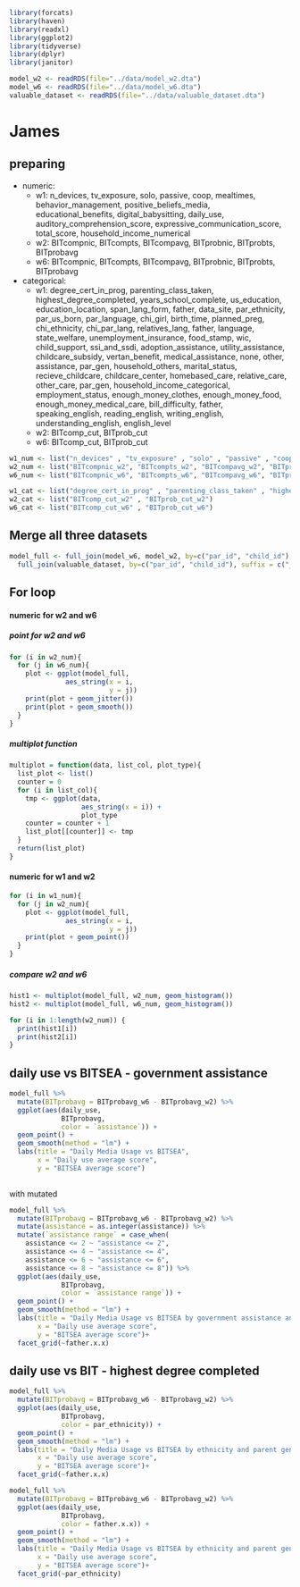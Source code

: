 ```r
library(forcats)
library(haven)
library(readxl)
library(ggplot2)
library(tidyverse)
library(dplyr)
library(janitor)
```

```r
model_w2 <- readRDS(file="../data/model_w2.dta")
model_w6 <- readRDS(file="../data/model_w6.dta")
valuable_dataset <- readRDS(file="../data/valuable_dataset.dta")
```

# James

## preparing

- numeric:
  * w1: n_devices, tv_exposure, solo, passive, coop, mealtimes, behavior_management, positive_beliefs_media, educational_benefits, digital_babysitting, daily_use, auditory_comprehension_score, expressive_communication_score, total_score, household_income_numerical
  * w2: BITcompnic, BITcompts, BITcompavg, BITprobnic, BITprobts, BITprobavg
  * w6: BITcompnic, BITcompts, BITcompavg, BITprobnic, BITprobts, BITprobavg

- categorical:
  * w1: degree_cert_in_prog, parenting_class_taken, highest_degree_completed, years_school_complete, us_education, education_location, span_lang_form, father, data_site, par_ethnicity, par_us_born, par_language, chi_girl, birth_time, planned_preg, chi_ethnicity, chi_par_lang, relatives_lang, father, language, state_welfare, unemployment_insurance, food_stamp, wic, child_support, ssi_and_ssdi, adoption_assistance, utility_assistance, childcare_subsidy, vertan_benefit, medical_assistance, none, other, assistance, par_gen, household_others, marital_status, recieve_childcare, childcare_center, homebased_care, relative_care, other_care, par_gen, household_income_categorical, employment_status, enough_money_clothes, enough_money_food, enough_money_medical_care, bill_difficulty, father, speaking_english, reading_english, writing_english, understanding_english, english_level
  * w2: BITcomp_cut, BITprob_cut
  * w6: BITcomp_cut, BITprob_cut


```r
w1_num <- list("n_devices" , "tv_exposure" , "solo" , "passive" , "coop" , "mealtimes" , "behavior_management" , "positive_beliefs_media" , "educational_benefits" , "digital_babysitting" , "daily_use" , "auditory_comprehension_score" , "expressive_communication_score" , "total_score" , "household_income_numerical")
w2_num <- list("BITcompnic_w2", "BITcompts_w2", "BITcompavg_w2", "BITprobnic_w2", "BITprobts_w2", "BITprobavg_w2")
w6_num <- list("BITcompnic_w6", "BITcompts_w6", "BITcompavg_w6", "BITprobnic_w6", "BITprobts_w6", "BITprobavg_w6")

w1_cat <- list("degree_cert_in_prog" , "parenting_class_taken" , "highest_degree_completed" , "years_school_complete" , "us_education" , "education_location" , "span_lang_form" , "father" , "data_site" , "par_ethnicity" , "par_us_born" , "par_language" , "chi_girl" , "birth_time" , "planned_preg" , "chi_ethnicity" , "chi_par_lang" , "relatives_lang" , "father" , "language" , "state_welfare" , "unemployment_insurance" , "food_stamp" , "wic" , "child_support" , "ssi_and_ssdi" , "adoption_assistance" , "utility_assistance" , "childcare_subsidy" , "vertan_benefit" , "medical_assistance" , "none" , "other" , "assistance" , "par_gen" , "household_others" , "marital_status" , "recieve_childcare" , "childcare_center" , "homebased_care" , "relative_care" , "other_care" , "par_gen" , "household_income_categorical" , "employment_status" , "enough_money_clothes" , "enough_money_food" , "enough_money_medical_care" , "bill_difficulty" , "father" , "speaking_english" , "reading_english" , "writing_english" , "understanding_english" , "english_level")
w2_cat <- list("BITcomp_cut_w2" , "BITprob_cut_w2")
w6_cat <- list("BITcomp_cut_w6" , "BITprob_cut_w6")
```
## Merge all three datasets

```r
model_full <- full_join(model_w6, model_w2, by=c("par_id", "child_id"), suffix = c("_w6", "_w2")) %>% 
  full_join(valuable_dataset, by=c("par_id", "child_id"), suffix = c("_w62", "_w1"))
```

## For loop

#### numeric for w2 and w6


##### point for w2 and w6
```r
for (i in w2_num){
  for (j in w6_num){
    plot <- ggplot(model_full, 
              aes_string(x = i, 
                         y = j))
    print(plot + geom_jitter())
    print(plot + geom_smooth())
  }
}
```
##### multiplot function
```r
multiplot = function(data, list_col, plot_type){
  list_plot <- list()
  counter = 0
  for (i in list_col){
    tmp <- ggplot(data, 
                  aes_string(x = i)) +
                  plot_type
    counter = counter + 1
    list_plot[[counter]] <- tmp
  }
  return(list_plot)
}
```

#### numeric for w1 and w2
```r
for (i in w1_num){
  for (j in w2_num){
    plot <- ggplot(model_full, 
              aes_string(x = i, 
                         y = j))
    print(plot + geom_point())
  }
}
```


##### compare w2 and w6


```r
hist1 <- multiplot(model_full, w2_num, geom_histogram())
hist2 <- multiplot(model_full, w6_num, geom_histogram())

for (i in 1:length(w2_num)) {
  print(hist1[i])
  print(hist2[i])
}

```


## daily use vs BITSEA - government assistance

```r
model_full %>%
  mutate(BITprobavg = BITprobavg_w6 - BITprobavg_w2) %>% 
  ggplot(aes(daily_use,
             BITprobavg,
             color = `assistance`)) +
  geom_point() +
  geom_smooth(method = "lm") +
  labs(title = "Daily Media Usage vs BITSEA",
       x = "Daily use average score",
       y = "BITSEA average score")
  
```

with mutated
```r
model_full %>%
  mutate(BITprobavg = BITprobavg_w6 - BITprobavg_w2) %>% 
  mutate(assistance = as.integer(assistance)) %>% 
  mutate(`assistance range` = case_when(
    assistance <= 2 ~ "assistance <= 2",
    assistance <= 4 ~ "assistance <= 4",
    assistance <= 6 ~ "assistance <= 6",
    assistance <= 8 ~ "assistance <= 8")) %>%
  ggplot(aes(daily_use,
             BITprobavg,
             color = `assistance range`)) +
  geom_point() +
  geom_smooth(method = "lm") +
  labs(title = "Daily Media Usage vs BITSEA by government assistance and parent gender",
       x = "Daily use average score",
       y = "BITSEA average score")+
  facet_grid(~father.x.x)
```

## daily use vs BIT - highest degree completed

```r
model_full %>%
  mutate(BITprobavg = BITprobavg_w6 - BITprobavg_w2) %>% 
  ggplot(aes(daily_use,
             BITprobavg,
             color = par_ethnicity)) +
  geom_point() +
  geom_smooth(method = "lm") +
  labs(title = "Daily Media Usage vs BITSEA by ethnicity and parent gender",
       x = "Daily use average score",
       y = "BITSEA average score")+
  facet_grid(~father.x.x)
```

```r
model_full %>%
  mutate(BITprobavg = BITprobavg_w6 - BITprobavg_w2) %>% 
  ggplot(aes(daily_use,
             BITprobavg,
             color = father.x.x)) +
  geom_point() +
  geom_smooth(method = "lm") +
  labs(title = "Daily Media Usage vs BITSEA by ethnicity and parent gender",
       x = "Daily use average score",
       y = "BITSEA average score")+
  facet_grid(~par_ethnicity)
```
